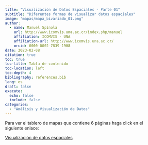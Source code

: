 ```yaml
---
title: "Visualización de Datos Espaciales - Parte 01"
subtitle: "Diferentes formas de visualizar datos espaciales"
image: "mapas/mapa_bivariado_01.png"
author:
  - name: Manuel Spínola
    url: http://www.icomvis.una.ac.cr/index.php/manuel
    affiliation: ICOMVIS - UNA
    affiliation-url: http://www.icomvis.una.ac.cr/
    orcid: 0000-0002-7839-1908
date: 2023-02-08
citation: true
toc: true
toc-title: Tabla de contenido
toc-location: left
toc-depth: 4
bibliography: references.bib
lang: es
draft: false
execute: 
  echo: false
  include: false
categories:
  - "Análisis y Visualización de Datos"
---
```


Para ver el tablero de mapas que contiene 6 páginas haga click en el siguiente enlace:

[Visualización de datos espaciales](dashboard/vis_datos_espaciales.html)
